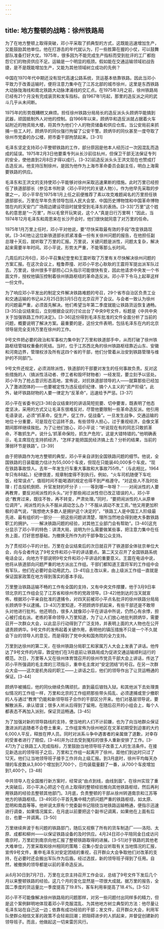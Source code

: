 ```yaml
---
---
---
```

title: 地方整顿的战略：徐州铁路局
---



为了在地方整顿上取得突破，邓小平采取了抓典型的方式，这既能迅速增加生产，又能鼓励其他单位。他在打游击的年代就认为，打一些胜算在握的小仗，可以鼓舞部队准备打好大仗。1975年，很多因为不能完成生产指标而受到批评的工厂都抱怨它们的物资供应不足。运输是一个明显的瓶颈。假如能在交通运输领域初战告捷，是不是既能增加生产，又能为其他领域树立成功的先例？

中国在1970年代中期还没有现代高速公路系统，货运基本依靠铁路。因此当邓小平致力于改善运输时，便将注意力集中在了江苏北部的城市徐州，这里是东西铁路大动脉陇海线和南北铁路大动脉津浦线的交汇点。在1975年3月之前，徐州铁路局已经有21个月没有完成装货和发车指标。自1967年1月起，那里的造反派之间的武斗几乎从未间断。

1975年的形势既糟糕又麻烦。担任徐州铁路分局局长的造反派头头顾炳华能搞到武器，顽固抵制外人对他的控制。自1966年以来，顾炳华和造反派就占据着火车站附近的物资局大楼，将其作为他们个人的物资储备和供应仓库。当公安局前来抓捕一些工人时，顾炳华的同伙强行拘留了公安干警。顾炳华的同伙甚至一度夺取了徐州市党委的办公楼，把市委干部拘禁起来。[3-31]

毛泽东坚定支持邓小平整顿铁路的工作，部分原因是他本人经历过一次因混乱而造成的延误。1975年2月3日他要乘专列从长沙前往杭州，但保卫干部无法保证专列的安全，使他直到2月8日才得以成行。[3-32]前造反派头头王洪文现在也赞成打击造反派。他支持压制徐州，是因为他作为上海市革命委员会副主任，明白上海需要铁路的供应。

毛泽东和王洪文的支持使邓小平能够对徐州采取迅速果断的措施。此时万里已经担任了铁道部部长（参见本书附录〈邓小平时代的关键人物〉）。作为他早先采取的步骤之一，邓小平早在1975年1月上任之前便推荐了素以攻克难题闻名的万里担任铁道部部长。万里在早年负责领导包括人民大会堂、中国历史博物馆和中国革命博物馆在内的天安门广场周边建设项目时就曾受到毛泽东的表扬。[3-33]“万里”这个姓名的意思是“一万里”，所以毛曾开玩笑说，这个人“真是日行万里啊！”因此，当1974年12月毛泽东和周恩来在长沙开会时，他们很快就同意了对万里的任命。

1975年1月万里上任时，邓小平对他说，要“尽快采取最有效的手段”改变铁路现状。[3-34]他让这位新铁道部长抓紧准备一份有关徐州问题的报告，在他担任副总理十天后，就听取了万里的汇报。万里说，关键问题是派性，问题太复杂，解决起来需要半年时间。邓小平说，形势太严重，不能等那么长时间。

几周后的2月6日，邓小平召集纪登奎和王震听取了万里有关尽快解决徐州问题的方案汇报。在这次会议上，粗鲁莽撞、对邓小平忠心耿耿的王震将军提出派军队过去。万里说，徐州很多干部担心口头指示可能很快有变，因此他请求中央发一个书面文件，授权他镇压控制着徐州铁路枢纽的革命造反派。邓小平下令马上起草这样一份文件。

为了响应邓小平发出的制定文件解决铁路难题的号召，29个省市自治区负责工业和交通运输的书记从2月25日到3月5日在北京召开了会议。与会者一致认为徐州的问题最严重，必须首先解决。他们希望当年第二季度就能让铁路货运恢复通畅。[3-35]会议结束后，立刻根据会议的讨论出台了中央9号文件，标题是《中共中央关于加强铁路工作的决定》。[3-36]这份得到毛泽东批准的文件全面分析了当前的问题，概要说明了解决方案。最重要的是，这份文件表明，包括毛泽东在内的北京领导层完全支持万里在徐州的工作。

9号文件把必要的政治和军事权力集中到了万里和铁道部手中，从而打破了徐州铁路枢纽管辖权重叠的死结。当时，位于江苏西北角的徐州铁路枢纽靠近山东、安徽和河南边界，管理权涉及所有这四个省的干部，他们分管着从治安到铁路管理与维护的不同部门。

9号文件还规定，必须消除派性，铁道部的干部要对发生的任何事故负责。反对这些措施的人（搞派性活动者、停工者和毁坏财物者）一经发现，要立刻予以惩处。邓小平为了抢占意识形态高地，宣佈说，对抗铁道部领导的人——就算那些已经加入了激进团体的——也要被定性为违反组织纪律、搞个人主义的“资产阶级”。此外，破坏铁路财物的人要一律定为“反革命”，迅速给予严惩。[3-37]

邓小平在省委书记[3-38]会议结束时的讲话简短扼要、切中要害，既表明了他态度坚决，采用的方式又让毛泽东很难反对，尽管他要限制一些革命造反派。他引用毛语录说，必须“抓革命，促生产，促工作，促战备”。一旦发生战争，交通运输的地位十分重要，可是现在它运转不良。有些领导人担心，过于重视经济，会像文革期间那样继续挨批。为了让他们放心，邓小平说：“听说现在有的同志只敢抓革命，不敢抓生产。说什么‘抓革命保险，抓生产危险’。这是大错特错的。”他明确表示，毛主席现在支持抓经济，“怎样才能把国民经济搞上去？分析的结果，当前的薄弱环节是铁路”。[3-39]

由于把铁路作为地方整顿的典型，邓小平亲自讲到全国铁路问题的细节。他说，全国铁路的日装载能力估计为55,000个车皮，但现在只能装40,000多个车皮。“现在铁路事故惊人。去年一年发生行车重大事故和大事故755件。”（与此相比，1964年只有88起。）纪律很差，规章制度得不到执行。例如，“火车司机随便下车吃饭，经常误点”，值班时间不能喝酒的规定也得不到严格遵守。“对这些人不及时处理﹝打击投机倒把、升官发财的坏分子﹞⋯⋯等到哪一年呀？⋯⋯对闹派性的人要再教育，要反对闹派性的头头。”对于那些闹过派性但已改正错误的人，邓小平说:“教育过来，既往不咎，再不转变，严肃处理。”同时，“要把闹派性的人从原单位调开”。闹派性的头头不服从调动怎么办？“不服从调动不发工资。”他又用更加积极的语气说，“我想绝大多数人是拥护这个决定的”，“铁路工人是中国工人阶级最先进、最有组织的一部分⋯⋯把这些问题讲清楚，理所当然地会得到绝大多数铁路职工的拥护。⋯⋯解决铁路问题的经验，对其他工业部门会有帮助”。[3-40]这充分显示了邓小平的特色：讲清大局，说明为什么需要做某些事，把注意力集中在任务上面，打好思想基础，为撤换无所作为的干部争取公众支持。

为了贯彻邓小平的计划，万里在会议结束后的次日就召开了铁道部全体驻京单位大会，向与会者传达了9号文件和邓小平的讲话要点。第二天又召开了全国铁路系统电话会议，向地方干部说明9号文件和邓小平讲话的重要意义。王震在电话中说，他将从铁道部向问题严重的地方派出工作组。干部们都知道王震将军的工作组中会有军队，他们在必要时会动用武力。[3-41]自土改以来，由上级派工作组一直就是保证国家政策在地方得到落实的基本手段。

万里整治铁路运输不畅的工作有全国的支持，又有中央文件撑腰，他于3月9日率领北京的工作组会见了江苏省和徐州市的党政领导。[3-42]他到达的当天就宣佈，根据邓小平亲自批准的逮捕令，对四天前被邓小平点名批评的徐州铁路分局局长顾炳华予以逮捕。[3-43]万里知道，不把顾炳华抓起来，有些干部还是不敢带头对他进行批判。他还明白，很多人就像邓小平在讲话中所说，仍然心有余悸，担心被打成右派。老练的革命领导人万里知道，为了让人们放心地批判顾炳华，需要召开一次群众大会，以此显示行动得到了广泛支持，并表明上面的大人物也在公开谴责顾炳华。9号文件的发佈起着关键作用，表明他的镇压措施不只是一个不久就会下台的领导人的意见，而是得到了党中央和国务院的全力支持。

万里到达徐州的第二天，在徐州铁路分局职工和家属万人大会上发表了讲话。他传达了9号文件的内容，敦促他们在3月底前让铁路局成为促进交通运输顺利运行的模范。次日，万里等人又在徐州体育馆召开的徐州市党员干部大会上讲话，传达了邓小平所强调的毛主席的三项指示，重申毛主席对“安定团结”的号召。在另一次群众大会——这次是机务段的职工——上讲话之后，他们的领导作出了让货运畅通的保证。[3-44]

顾炳华被捕后，他的同伙继续负隅顽抗，直到最后锒铛入狱。和其他派下去处理类似情况的工作组一样，万里和北京的工作组把那些带头捣乱、必须逮捕或至少撤职的人与通过“教育”仍能和新领导班子合作的干部区分开来。他们对基层领导说，要解散派系，承认错误；很多人听从后得到了留用。在随后召开的小组会上，每个人都表态不再加入派别，保证货运畅通。[3-45]

为了加强对新的领导路线的支持，使当地的人们不计前嫌，也为了向当地群众保证激进派的追随者不会卷土重来，工作组宣佈为徐州地区在文革初期受到迫害的大约6,000人平反，释放在押人员。同时对派系斗争中遇害者的亲属做了道歉，对幸存的受害者进行了赔偿，[3-46]并为过去受到冤枉的很多人重新安排了工作。[3-47]为了让铁路工人完成指标，万里鼓励当地领导班子改善工人的生活条件。在接见新选出的领导班子之后，万里和工作组一起离开了徐州，距他们到达时只过了12天。他们让当地领导班子接手工作并向上级汇报。到3月底时，徐州平均每天办理的车皮数从3,800个增加到7,700个，日均装载量翻了一番，从700个车皮增加到1,400个。[3-48]

中共领导人在全国推行新方案时，经常说“由点到线，由线到面”。在徐州实现了重大突破后，邓小平决心把这个在点上取得的整顿经验推向其他铁路枢纽，然后再利用铁路的经验去整顿其他部门。3月底，负责整顿的干部从徐州转道南京和江苏等地方的铁路枢纽。[3-49]邓小平首先集中精力抓问题严重的铁路枢纽，如太原、昆明和南昌等等。他听说太原有个党委副书记阻挠当地铁路运输畅通，便指示迅速进行调查，如果情况属实，在月底以前要把这个副书记调离，如果他在上面有后台，也要一并调离。[3-50]

万里继续奔波于有问题的铁路部门，随后又视察了所有的货车制造厂——洛阳、太原、成都和柳州——以保证铁路设备的及时供应。4月24日邓小平陪同金日成访问南京时，万里赶到南京向他汇报了整顿铁路取得的进展。[3-51]对于铁路的其他老大难单位，万里采取和徐州相同的策略：召集小型会议听取有关当地情况的汇报，宣传9号文件，重申毛泽东对安定团结的重视，召开群众大会争取他们对改革的支持，在必要时还会搬出军队作为后盾。经过选拔，新的领导班子得到了任用。自然，被撤换的领导都是以前的革命造反派。

从6月30日到7月7日，万里在北京主持召开工作会议，总结了9号文件下发后几个月以来整顿铁路的经验。这几个月的变化显然是一项很大成就。据万里的报告，全国二季度的货运量比一季度提高了19.8%，客车利用率提高了18.4%。[3-52]

邓小平不可能像解决徐州铁路局的问题那样，对另一些问题付出同样多的精力，但是这个案例鲜明地体现着邓小平克服混乱、为其他地方树立典型的方法：他尽量让毛泽东站在自己这一边；依靠有成功经验的干部；发文件，召开群众大会，利用军队使群众相信文革的政策不会轻易回潮；把阻碍进步的人抓起来，并督促创建新的领导班子。而且，他做起这一切来雷厉风行。